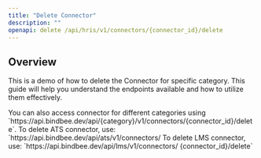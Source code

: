 ```yaml
---
title: "Delete Connector"
description: ""
openapi: delete /api/hris/v1/connectors/{connector_id}/delete
---
```


## Overview

This is a demo of how to delete the Connector for specific category. This guide will help you understand the endpoints available and how to utilize them effectively.

<Tip>
  You can also access connector for different categories using
  `https://api.bindbee.dev/api/{category}/v1/connectors/{connector_id}/delete`.
  To delete ATS connector, use: `https://api.bindbee.dev/api/ats/v1/connectors/
  To delete LMS connector, use: `https://api.bindbee.dev/api/lms/v1/connectors/
  {connector_id}/delete`
</Tip>
